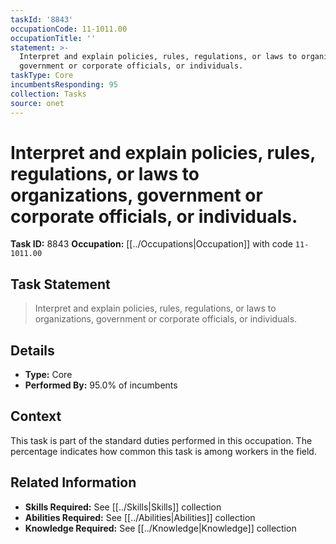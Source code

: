 ```yaml
---
taskId: '8843'
occupationCode: 11-1011.00
occupationTitle: ''
statement: >-
  Interpret and explain policies, rules, regulations, or laws to organizations,
  government or corporate officials, or individuals.
taskType: Core
incumbentsResponding: 95
collection: Tasks
source: onet
---
```

# Interpret and explain policies, rules, regulations, or laws to organizations, government or corporate officials, or individuals.

**Task ID:** 8843
**Occupation:** [[../Occupations|Occupation]] with code `11-1011.00`

## Task Statement

> Interpret and explain policies, rules, regulations, or laws to organizations, government or corporate officials, or individuals.

## Details

- **Type:** Core
- **Performed By:** 95.0% of incumbents

## Context

This task is part of the standard duties performed in this occupation. The percentage indicates how common this task is among workers in the field.

## Related Information

- **Skills Required:** See [[../Skills|Skills]] collection
- **Abilities Required:** See [[../Abilities|Abilities]] collection
- **Knowledge Required:** See [[../Knowledge|Knowledge]] collection
